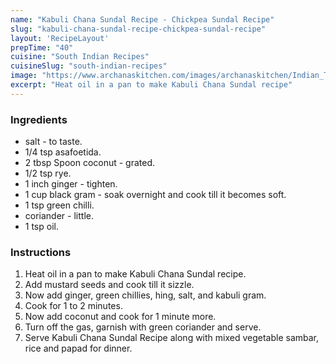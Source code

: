 ---
name: "Kabuli Chana Sundal Recipe - Chickpea Sundal Recipe"
slug: "kabuli-chana-sundal-recipe-chickpea-sundal-recipe"
layout: 'RecipeLayout'
prepTime: "40"
cuisine: "South Indian Recipes"
cuisineSlug: "south-indian-recipes"
image: "https://www.archanaskitchen.com/images/archanaskitchen/Indian_Tea_Time_Snacks/Black_Chickpea_Sundal_Recipe_Kala_Chana_Sundal-1.jpg"
excerpt: "Heat oil in a pan to make Kabuli Chana Sundal recipe"
---

### Ingredients

-  salt - to taste.
-  1/4 tsp asafoetida.
-  2 tbsp Spoon coconut - grated.
-  1/2 tsp rye.
-  1 inch ginger - tighten.
- 1 cup black gram - soak overnight and cook till it becomes soft.
-  1 tsp green chilli.
-  coriander - little.
-  1 tsp oil.

### Instructions

1. Heat oil in a pan to make Kabuli Chana Sundal recipe.
1. Add mustard seeds and cook till it sizzle.
1. Now add ginger, green chillies, hing, salt, and kabuli gram.
1. Cook for 1 to 2 minutes.
1. Now add coconut and cook for 1 minute more.
1. Turn off the gas, garnish with green coriander and serve.
1. Serve Kabuli Chana Sundal Recipe along with mixed vegetable sambar, rice and papad for dinner.
